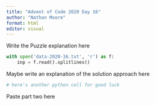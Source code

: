 ```yaml
---
title: "Advent of Code 2020 Day 16"
author: "Nathan Moore"
format: html
editor: visual
---
```


Write the Puzzle explanation here

```python

with open('data-2020-16.txt', 'r') as f:
    inp = f.read().splitlines()

```

Maybe write an explanation of the solution approach here

```python
# here's another python cell for good luck

```

Paste part two here
